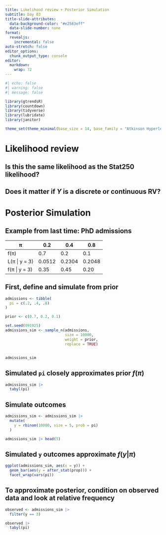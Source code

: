 ```yaml
---
title: Likelihood review + Posterior Simulation
subtitle: Day 03
title-slide-attributes:
  data-background-color: "#e2583eff"
  data-slide-number: none
format: 
  revealjs:
    incremental: false
auto-stretch: false
editor_options: 
  chunk_output_type: console
editor: 
  markdown: 
    wrap: 72
---
```


```r
#| echo: false
#| warning: false
#| message: false

library(gtrendsR)
library(countdown)
library(tidyverse)
library(lubridate)
library(janitor)

theme_set(theme_minimal(base_size = 14, base_family = "Atkinson Hyperlegible"))
```

# Likelihood review 

## Is this the same likelihood as the Stat250 likelihood? 

## Does it matter if $Y$ is a discrete or continuous RV?

# Posterior Simulation 

## Example from last time: PhD admissions

| π             | 0.2    | 0.4    | 0.8    |
|---------------|--------|--------|--------|
| f(π)          | 0.7    | 0.2    | 0.1    |
| L(π \| y = 3) | 0.0512 | 0.2304 | 0.2048 |
| f(π \| y = 3) | 0.35   | 0.45   | 0.20   |

## First, define and simulate from prior

```r
admissions <- tibble(
  pi = c(.2, .4, .8)
)

prior <- c(0.7, 0.2, 0.1)

set.seed(091925)
admissions_sim <- sample_n(admissions, 
                           size = 10000, 
                           weight = prior, 
                           replace = TRUE)
```

##

```r
admissions_sim
```

## Simulated `pi` closely approximates prior $f(\pi)$

```r
admissions_sim |>
  tabyl(pi)
```

## Simulate outcomes

```r
admissions_sim <- admissions_sim |>
  mutate(
    y = rbinom(10000, size = 5, prob = pi)
  )

admissions_sim |> head(5)
```

## Simulated `y` outcomes approximate $f(y|\pi)$

```r
ggplot(admissions_sim, aes(x = y)) +
  geom_bar(aes(y = after_stat(prop))) + 
  facet_wrap(vars(pi))
```

## To approximate posterior, condition on observed data and look at relative frequency

```r
observed <- admissions_sim |>
  filter(y == 3)

observed |>
  tabyl(pi)
```

